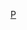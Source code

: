 {{Catnav|頁面分類|自然科学|……|动物|……|鱼类|……|雀鯛科}}
{{Catnav|頁面分類|...|鲈形目|隆頭魚亞目|雀鯛科}}
{{catmore}}

[[Category:雀鲷科|P]]